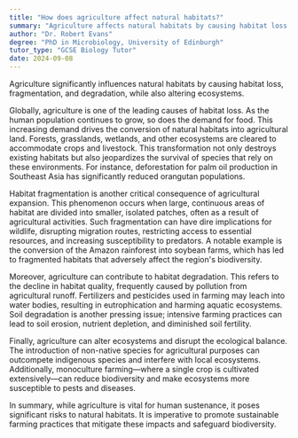 ```yaml
---
title: "How does agriculture affect natural habitats?"
summary: "Agriculture affects natural habitats by causing habitat loss, fragmentation, and degradation, and altering ecosystems."
author: "Dr. Robert Evans"
degree: "PhD in Microbiology, University of Edinburgh"
tutor_type: "GCSE Biology Tutor"
date: 2024-09-08
---
```


Agriculture significantly influences natural habitats by causing habitat loss, fragmentation, and degradation, while also altering ecosystems.

Globally, agriculture is one of the leading causes of habitat loss. As the human population continues to grow, so does the demand for food. This increasing demand drives the conversion of natural habitats into agricultural land. Forests, grasslands, wetlands, and other ecosystems are cleared to accommodate crops and livestock. This transformation not only destroys existing habitats but also jeopardizes the survival of species that rely on these environments. For instance, deforestation for palm oil production in Southeast Asia has significantly reduced orangutan populations.

Habitat fragmentation is another critical consequence of agricultural expansion. This phenomenon occurs when large, continuous areas of habitat are divided into smaller, isolated patches, often as a result of agricultural activities. Such fragmentation can have dire implications for wildlife, disrupting migration routes, restricting access to essential resources, and increasing susceptibility to predators. A notable example is the conversion of the Amazon rainforest into soybean farms, which has led to fragmented habitats that adversely affect the region's biodiversity.

Moreover, agriculture can contribute to habitat degradation. This refers to the decline in habitat quality, frequently caused by pollution from agricultural runoff. Fertilizers and pesticides used in farming may leach into water bodies, resulting in eutrophication and harming aquatic ecosystems. Soil degradation is another pressing issue; intensive farming practices can lead to soil erosion, nutrient depletion, and diminished soil fertility.

Finally, agriculture can alter ecosystems and disrupt the ecological balance. The introduction of non-native species for agricultural purposes can outcompete indigenous species and interfere with local ecosystems. Additionally, monoculture farming—where a single crop is cultivated extensively—can reduce biodiversity and make ecosystems more susceptible to pests and diseases.

In summary, while agriculture is vital for human sustenance, it poses significant risks to natural habitats. It is imperative to promote sustainable farming practices that mitigate these impacts and safeguard biodiversity.
    
